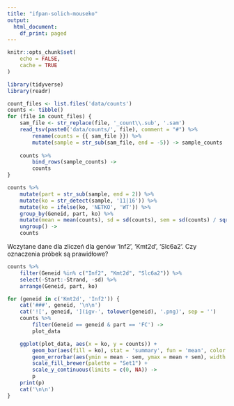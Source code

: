 ```yaml
---
title: "ifpan-solich-mouseko"
output:
  html_document:
    df_print: paged
---
```


```r
knitr::opts_chunk$set(
    echo = FALSE,
    cache = TRUE
)
```

```r
library(tidyverse)
library(readr)
```


```r
count_files <- list.files('data/counts')
counts <- tibble()
for (file in count_files) {
    sam_file <- str_replace(file, '_count\\.sub', '.sam')
    read_tsv(paste0('data/counts/', file), comment = "#") %>% 
        rename(counts = {{ sam_file }}) %>%  
        mutate(sample = str_sub(sam_file, end = -5)) -> sample_counts
    
    counts %>% 
        bind_rows(sample_counts) ->
        counts
}

counts %>% 
    mutate(part = str_sub(sample, end = 2)) %>% 
    mutate(ko = str_detect(sample, '11|16')) %>% 
    mutate(ko = ifelse(ko, 'NETKO', 'WT')) %>% 
    group_by(Geneid, part, ko) %>% 
    mutate(mean = mean(counts), sd = sd(counts), sem = sd(counts) / sqrt(n())) %>% 
    ungroup() ->
    counts
```

Wczytane dane dla zliczeń dla genów 'Inf2', 'Kmt2d', 'Slc6a2'. Czy oznaczenia próbek są prawidłowe?
```r
counts %>% 
    filter(Geneid %in% c("Inf2", "Kmt2d", "Slc6a2")) %>% 
    select(-Start:-Strand, -sd) %>% 
    arrange(Geneid, part, ko)
```


```r
for (geneid in c('Kmt2d', 'Inf2')) {
    cat('###', geneid, '\n\n')
    cat('![', geneid, '](igv-', tolower(geneid), '.png)', sep = '')
    counts %>% 
        filter(Geneid == geneid & part == 'FC') ->
        plot_data

    ggplot(plot_data, aes(x = ko, y = counts)) + 
        geom_bar(aes(fill = ko), stat = 'summary', fun = 'mean', color = 'black', width = .5) +
        geom_errorbar(aes(ymin = mean - sem, ymax = mean + sem), width = .2, size = .4) +
        scale_fill_brewer(palette = "Set1") +
        scale_y_continuous(limits = c(0, NA)) ->
        p
    print(p)
    cat('\n\n')
}
```

```r

```

